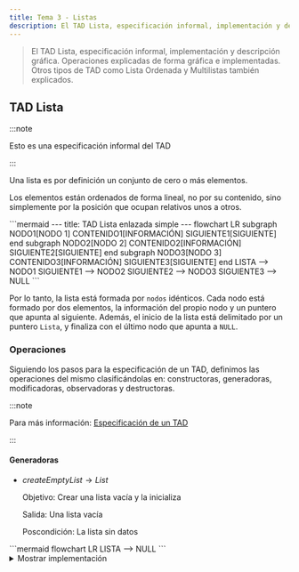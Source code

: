```yaml
---
title: Tema 3 - Listas
description: El TAD Lista, especificación informal, implementación y descripción gráfica. Operaciones explicadas de forma gráfica e implementadas. Otros tipos de TAD como Lista Ordenada y Multilistas también explicados.
---
```



> El TAD Lista, especificación informal, implementación y descripción gráfica. Operaciones explicadas de forma gráfica e implementadas. Otros tipos de TAD como Lista Ordenada y Multilistas también explicados.

## TAD Lista

:::note

Esto es una especificación informal del TAD

:::

Una lista es por definición un conjunto de cero o más elementos.

Los elementos están ordenados de forma lineal, no por su contenido, sino simplemente por la posición que ocupan
relativos unos a otros.

<Mermaid>
```mermaid
---
title: TAD Lista enlazada simple
---
flowchart LR
    subgraph NODO1[NODO 1]
        CONTENIDO1[INFORMACIÓN]
        SIGUIENTE1[SIGUIENTE]
    end
    subgraph NODO2[NODO 2]
        CONTENIDO2[INFORMACIÓN]
        SIGUIENTE2[SIGUIENTE]
    end
    subgraph NODO3[NODO 3]
        CONTENIDO3[INFORMACIÓN]
        SIGUIENTE3[SIGUIENTE]
    end
    LISTA --> NODO1
    SIGUIENTE1 --> NODO2
    SIGUIENTE2 --> NODO3
    SIGUIENTE3 --> NULL
```
</Mermaid>

Por lo tanto, la lista está formada por ``nodos`` idénticos. Cada nodo está formado por dos elementos, la información
del propio nodo y un puntero que apunta al siguiente. Además, el inicio de la lista está delimitado por un
puntero ``Lista``, y finaliza con el último nodo que apunta a ``NULL``.

### Operaciones

Siguiendo los pasos para la especificación de un TAD, definimos las operaciones del mismo clasificándolas en:
constructoras, generadoras, modificadoras, observadoras y destructoras.

:::note

Para más información: [Especificación de un TAD](/prodos/apuntes/t1-tipos-abstractos-de-datos-tad/#especificaci%C3%B3n-de-un-tad)

:::

#### Generadoras

- $createEmptyList \rightarrow List$

    Objetivo: Crear una lista vacía y la inicializa

    Salida: Una lista vacía
    
    Poscondición: La lista sin datos

<Mermaid>
```mermaid
flowchart LR
    LISTA --&gt; NULL
```
</Mermaid>

<details>
<summary>Mostrar implementación</summary>
```c title="createEmptyList.c"
// SPDX-FileCopyrightText: 2024 Eliana Reigada
//
// SPDX-License-Identifier: GPL-3.0-only

void createEmptyList(tList *lista) {
    lista->indice = LNULL;
}
```
</details>

$insertItem (Item, Position, List) \rightarrow List, Boolean$

Objetivo: Si la posición es nula, añade un elemento al final de la lista. En caso contrario, el elemento quedará
insertado justo antes del que actualmente ocupa la posición indicada.

Entrada:

- Item: Contenido del elemento a insertar
- Position: Posición de referencia para la inserción
- List: Lista donde vamos a insertar

Salida: List: Lista con el elemento Item insertado y verdadero si se ha podido insertar, falso en caso contrario

Precondición: Position es una posición válida de la lista o es una posición nula

Postcondición: Las posiciones de los elementos de la lista posteriores a la del elemento insertado pueden haber variado


<Mermaid>
```mermaid
flowchart LR
    LISTA
    subgraph NODO1[NODO 1]
        CONTENIDO1[INFORMACIÓN]
        SIGUIENTE1[SIGUIENTE]
    end
    subgraph NODO3[NODO 2]
        CONTENIDO3[INFORMACIÓN]
        SIGUIENTE3[SIGUIENTE]
    end
    LISTA --&gt; NODO1
    SIGUIENTE1 --&gt; NODO3
    SIGUIENTE3 --&gt; NULL
```
</Mermaid>
<Mermaid>
```mermaid
flowchart LR
    LISTA
    subgraph NODO1[NODO 1]
        CONTENIDO1[INFORMACIÓN]
        SIGUIENTE1[SIGUIENTE]
    end
    subgraph NODO2[NUEVO NODO]
        CONTENIDO2[INFORMACIÓN]
        SIGUIENTE2[SIGUIENTE]
    end
    subgraph NODO3[NODO 2]
        CONTENIDO3[INFORMACIÓN]
        SIGUIENTE3[SIGUIENTE]
    end
    LISTA --&gt; NODO1
    SIGUIENTE1 -.-&gt; NODO2
    SIGUIENTE2 -.-&gt; NODO3
    SIGUIENTE3 --&gt; NULL
```
</Mermaid>

<details>
<summary>Mostrar implementación</summary>
```c title="insertItem.c"
// SPDX-FileCopyrightText: 2023 Fernando Álvarez
//
// SPDX-License-Identifier: GPL-3.0-only

bool insertItem(tItemL item, tPosL pos, tList *lista) {

    tPosL posAux;
    if (!createNode(&posAux)) {

        return false;

    } else {

        posAux->data = item;
        posAux->next = LNULL; //por si acaso
    }
    if (isEmptyList(*lista)) {

        *lista = posAux;
    } else if (pos == LNULL) {

        last(*lista)->next = posAux;

    } else if (pos == *lista) {

        posAux->next = pos;
        *lista = posAux;

    } else {

        posAux->next = pos->next;
        pos->next = posAux;
        posAux->data = pos->data;
        pos->data = item;
    }
    return true;
}
```
</details>

### Modificadores

$copyList(List_1) \rightarrow List_2, Boolean$

Objetivo: Copia una lista en otra

Entrada: List_1: Lista que vamos a copiar

Salida: List_2: Copia de la lista original y verdadero si se ha podido copiar, falso en caso contrario

Precondición: La lista origen está inicializada

<Mermaid>
```mermaid
flowchart LR
    LISTA1[LISTA 1] --&gt; NODO1 --&gt; NODO2 --&gt; NULL
    LISTA2[LISTA 2]
```
</Mermaid>
<Mermaid>
```mermaid
flowchart LR
    LISTA1[LISTA 1] --&gt; NODO1[NODO 1] --&gt; NODO2[NODO 2] --&gt; NULL
    LISTA2[LISTA 2] --&gt; NODO21[NUEVO NODO]
    LISTA2 -. X .-&gt; NODO1[NODO 1]
```
</Mermaid>
<Mermaid>
```mermaid
flowchart LR
    LISTA1[LISTA 1] --&gt; NODO1[NODO 1] --&gt; NODO2[NODO 2] --&gt; NULL
    LISTA2[LISTA 2] --&gt; NODO21[NODO 1]
    NODO1 == copiar ==&gt; NODO21[NODO 1]
```
</Mermaid>
<Mermaid>
```mermaid
flowchart LR
    LISTA1[LISTA 1] --&gt; NODO1[NODO 1] --&gt; NODO2[NODO 2] --&gt; NULL
    LISTA2[LISTA 2] --&gt; NODO21[NODO 1] --&gt; NODO22[NUEVO NODO]
    NODO2 == copiar ==&gt; NODO22[NUEVO NODO]
```
</Mermaid>
<Mermaid>
```mermaid
flowchart LR
    LISTA1[LISTA 1] --&gt; NODO1[NODO 1] --&gt; NODO2[NODO 2] --&gt; NULL
    LISTA2[LISTA 2] --&gt; NODO21[NODO 1] --&gt; NODO22[NODO 2] --&gt; NULL
```
</Mermaid>

<details>
<summary>Mostrar implementación</summary>
```c title="copyList.c"
// SPDX-FileCopyrightText: 2024 Eliana Reigada
//
// SPDX-License-Identifier: GPL-3.0-only

bool copyList(tlist listaDest, tList *listaOrig) {
    tPosl p, q, r;
    bool ret = true;

    createEmptyList(listaOrig);
    if (!isEmptyList(listaDest)) {
        p = listaDest;
        while ((p != LNULL) && createNode(&r)) {
            r->data = p->data;
            r->next = LNULL;
            if (p == listaDest) {
                *listaOrig = r;
                q = r;
            } else {
                q->next = r;
                q = r;
            }
            p = p->next;
        }
        if (p != LNULL) {
            deleteList(listaOrig);
            ret = false;
        }
    }
    return ret;
}
```
</details>

$updateItem (Item, Position, List) \rightarrow List$


Objetivo: Modifica el contenido de un elemento de la lista

Entrada:

- Item: Nuevo contenido a asignar al elemento en Position
- Position: Posición del elemento que queremos modificar
- List: Lista a modificar

Salida: List: Lista con el contenido del elemento modificado

Precondición: Position es una posición válida de la lista

<Mermaid>
```mermaid
flowchart LR
    LISTA
    subgraph NODO1[NODO 1]
        CONTENIDO1[INFORMACIÓN]
        SIGUIENTE1[SIGUIENTE]
    end
    subgraph NODO2[NODO A MODIFICAR]
        CONTENIDO2[INFORMACIÓN ANTIGUA]
        SIGUIENTE2[SIGUIENTE]
    end
    subgraph NODO3[NODO 2]
        CONTENIDO3[INFORMACIÓN]
        SIGUIENTE3[SIGUIENTE]
    end
    subgraph MOD[_]
        INFO[NUEVA INFORMACIÓN]
        POS[POSICIÓN A MODIFICAR]
    end
    LISTA --&gt; NODO1
    SIGUIENTE1 --&gt; NODO2
    SIGUIENTE2 --&gt; NODO3
    SIGUIENTE3 --&gt; NULL
    INFO -.-&gt; CONTENIDO3
    POS --&gt; NODO3
```
</Mermaid>

<details>
<summary>Mostrar implementación</summary>
```c title="updateItem.c"
// SPDX-FileCopyrightText: 2024 Eliana Reigada
//
// SPDX-License-Identifier: GPL-3.0-only

void updateItem(tItem item, tPosL pos, tList *lista) {
    pos->data = item;
}
```
</details>

### Destructoras

$deleteAtPosition(Position, List) \rightarrow List$

Objetivo: Elimina de la lista un elemento con cierta posición

Entrada:

Position: Posición del elemento a eliminar

List: Lista a modificar

Salida: List: Lista sin el elemento correspondiente a Position

Precondición: Position es una posición válida de la lista

Postcondición: Las posiciones de los elementos de la lista posteriores a la de la posición eliminada pueden haber variado

<Mermaid>
```mermaid
flowchart TB
    LISTA
    subgraph NODO1[NODO 1]
        CONTENIDO1[INFORMACIÓN]
        SIGUIENTE1[SIGUIENTE]
    end
    subgraph NODO2[NODO A ELIMINAR]
        CONTENIDO2[INFORMACIÓN]
        SIGUIENTE2[SIGUIENTE]
    end
    subgraph NODO3[NODO 2]
        CONTENIDO3[INFORMACIÓN]
        SIGUIENTE3[SIGUIENTE]
    end
    LISTA --&gt; NODO1
    SIGUIENTE1 -.-&gt; NODO2
    SIGUIENTE1 --&gt; NODO3
    SIGUIENTE2 -.-&gt; NODO3
    SIGUIENTE3 --&gt; NULL
```
</Mermaid>
<Mermaid>
```mermaid
flowchart TB
    LISTA
    subgraph NODO1[NODO 1]
        CONTENIDO1[INFORMACIÓN]
        SIGUIENTE1[SIGUIENTE]
    end
    subgraph NODO3[NODO 2]
        CONTENIDO3[INFORMACIÓN]
        SIGUIENTE3[SIGUIENTE]
    end
    LISTA --&gt; NODO1
    SIGUIENTE1 --&gt; NODO3
    SIGUIENTE3 --&gt; NULL
```
</Mermaid>

<details>
<summary>Mostrar implementación</summary>
```c title="deleteAtPosition.c"
// SPDX-FileCopyrightText: 2024 Eliana Reigada
//
// SPDX-License-Identifier: GPL-3.0-only

void deleteAtPosition(tPosL pos, tList *lista) {
    tPosl posAux;

    if (pos == *lista)
        *lista = (*lista)->next;
    else {
        for (posAux = *lista; posAux->next != pos; posAux = posAux->next);
        posAux->next = pos->next;
    }

    free(pos);
}
```
</details>

$deleteList (List) \rightarrow List$

Objetivo: Elimina todos los elementos de la lista

Entrada: List: Lista a borrar

Salida: Lista vacía

<Mermaid>
```mermaid
flowchart TB
    LISTA
    subgraph NODO1[NODO 1]
        CONTENIDO1[INFORMACIÓN]
        SIGUIENTE1[SIGUIENTE]
    end
    subgraph NODO2[NODO 2]
        CONTENIDO2[INFORMACIÓN]
        SIGUIENTE2[SIGUIENTE]
    end
    subgraph NODO3[NODO 3]
        CONTENIDO3[INFORMACIÓN]
        SIGUIENTE3[SIGUIENTE]
    end
    LISTA --&gt; NODO1
    SIGUIENTE1 --&gt; NODO2
    SIGUIENTE2 --&gt; NODO3
    SIGUIENTE3 -.-&gt; NULL
    DELETE["FREE ()"] ==&gt; NODO3
```
</Mermaid>
<Mermaid>
```mermaid
flowchart TB
    LISTA
    subgraph NODO1[NODO 1]
        CONTENIDO1[INFORMACIÓN]
        SIGUIENTE1[SIGUIENTE]
    end
    subgraph NODO2[NODO 2]
        CONTENIDO2[INFORMACIÓN]
        SIGUIENTE2[SIGUIENTE]
    end
    LISTA --&gt; NODO1
    SIGUIENTE1 --&gt; NODO2
    SIGUIENTE2 -.-&gt; NODO3[ANTIGUA DIRECCIÓN DE NODO 3]
    NULL
    DELETE["FREE ()"] ==&gt; NODO2
```
</Mermaid>
<Mermaid>
```mermaid
flowchart TB
    LISTA
    subgraph NODO1[NODO 1]
        CONTENIDO1[INFORMACIÓN]
        SIGUIENTE1[SIGUIENTE]
    end
    LISTA --&gt; NODO1
    SIGUIENTE1 -.-&gt; NODO2[ANTIGUA DIRECCIÓN DE NODO 2]
    NULL
    DELETE["FREE ()"] ==&gt; NODO1
```
</Mermaid>
<Mermaid>
```mermaid
flowchart LR
    LISTA --&gt; NULL
```
</Mermaid>

<details>
<summary>Mostrar implementación</summary>
```c title="deleteList.c"
// SPDX-FileCopyrightText: 2024 Eliana Reigada
//
// SPDX-License-Identifier: GPL-3.0-only

void deleteList(tList *lista) {
    tPosL posAux;
    while (*lista != LNULL) {
        while (posAux->next != NULL)
            posAux = posAux->next;
        free(posAux);
    }
}
```
</details>

#### Observadoras


$findItem (Item, List) \rightarrow Position$

Objetivo: Busca el primer elemento con cierto contenido en la lista

Entrada:

- Item: Contenido del elemento buscado
- List: Lista donde realizar la búsqueda
Salida: Position: Posición del elemento encontrado o nulo si no se encuentra

<Mermaid>
```mermaid
flowchart TB
    LISTA
    subgraph NODO1[NODO 1]
        CONTENIDO1[USUARIO 1]
        SIGUIENTE1[SIGUIENTE]
    end
    subgraph NODO2[NODO 2]
        CONTENIDO2[USUARIO 2]
        SIGUIENTE2[SIGUIENTE]
    end
    subgraph NODO3[NODO 3]
        CONTENIDO3[USUARIO 3]
        SIGUIENTE3[SIGUIENTE]
    end
    LISTA --&gt; NODO1
    SIGUIENTE1 --&gt; NODO2
    SIGUIENTE2 --&gt; NODO3
    SIGUIENTE3 --&gt; NULL
    FIND["¿ERES EL USUARIO3?"] -- NO --&gt; NODO1
```
</Mermaid>
<Mermaid>
```mermaid
flowchart TB
    LISTA
    subgraph NODO1[NODO 1]
        CONTENIDO1[USUARIO 1]
        SIGUIENTE1[SIGUIENTE]
    end
    subgraph NODO2[NODO 2]
        CONTENIDO2[USUARIO 2]
        SIGUIENTE2[SIGUIENTE]
    end
    subgraph NODO3[NODO 3]
        CONTENIDO3[USUARIO 3]
        SIGUIENTE3[SIGUIENTE]
    end
    LISTA --&gt; NODO1
    SIGUIENTE1 --&gt; NODO2
    SIGUIENTE2 --&gt; NODO3
    SIGUIENTE3 --&gt; NULL
    FIND["¿ERES EL USUARIO3?"] -- NO --&gt; NODO2
```
</Mermaid>
<Mermaid>
```mermaid
flowchart TB
    LISTA
    subgraph NODO1[NODO 1]
        CONTENIDO1[USUARIO 1]
        SIGUIENTE1[SIGUIENTE]
    end
    subgraph NODO2[NODO 2]
        CONTENIDO2[USUARIO 2]
        SIGUIENTE2[SIGUIENTE]
    end
    subgraph NODO3[NODO 3]
        CONTENIDO3[USUARIO 3]
        SIGUIENTE3[SIGUIENTE]
    end
    LISTA --&gt; NODO1
    SIGUIENTE1 --&gt; NODO2
    SIGUIENTE2 --&gt; NODO3
    SIGUIENTE3 --&gt; NULL
    FIND["¿ERES EL USUARIO3?"] -- SI --&gt; NODO3
```
</Mermaid>

<details>
<summary>Mostrar implementación</summary>
```c title="findItem.c"
// SPDX-FileCopyrightText: 2024 Eliana Reigada
//
// SPDX-License-Identifier: GPL-3.0-only

tPosL findItem(tItem item, tList lista) {
    tPosL posAux;
    for (posAux = lista; (posAux != LNULL) && (posAux->data != item); posAux = posAux->next);
    return posAux;
}
```
</details>

$isEmptyList (List) \rightarrow Boolean$


Objetivo: Determina si la lista está vacía

Entrada: List: Lista a comprobar

Salida: Verdadero si la lista está vacía, falso en caso contrario

<details>
<summary>Mostrar implementación</summary>
```c title="isEmptyList.c"
// SPDX-FileCopyrightText: 2024 Eliana Reigada
//
// SPDX-License-Identifier: GPL-3.0-only

bool isEmptyList(tLIst lista) {
    return lista == LNULL;
}
```
</details>

$getItem (Position, List) \rightarrow Item$

Objetivo: Recupera el contenido de un elemento de la lista

Entrada: Position: Posición del elemento buscado

List: Lista donde realizar la búsqueda

Salida: Item: Contenido del elemento que está en Position

Precondición: Position es una posición válida en la lista

<details>
<summary>Mostrar implementación</summary>
```c title="getItem.c"
// SPDX-FileCopyrightText: 2024 Eliana Reigada
//
// SPDX-License-Identifier: GPL-3.0-only

tItem getItem(tPosL pos, tList lista) {
    return pos->data;
}
```
</details>

$first (List) \rightarrow Position$

Objetivo: Devuelve la posición del primer elemento de la lista

Entrada: List: Lista a manipular

Salida: Position: Posición del primer elemento

Precondición: La lista no está vacía

<details>
<summary>Mostrar implementación</summary>
```c title="first.c"
// SPDX-FileCopyrightText: 2024 Eliana Reigada
//
// SPDX-License-Identifier: GPL-3.0-only

tPosL first(tList lista) {
    return lista;
}
```
</details>

$last (List) \rightarrow Position$

Objetivo: Devuelve la posición del último elemento de la lista

Entrada: List: Lista a manipular

Salida: Position: Posición del último elemento

Precondición: La lista no está vacía

<details>
<summary>Mostrar implementación</summary>
```c title="last.c"
// SPDX-FileCopyrightText: 2024 Eliana Reigada
//
// SPDX-License-Identifier: GPL-3.0-only

tPosL last(tList lista) {
    tPosL posAux;
    for (posAux = lista; posAux->next != LNULL; posAux->next);
    return posAux;
}
```
</details>

$previous (Position, List) \rightarrow Position$

Objetivo: Devuelve la posición del elemento anterior al actual

Entrada: Position: Posición del elemento actual

List: Lista a manipular

Salida: Posición del elemento anterior o nulo si es el primero

Precondición: Position es una posición válida de la lista

<details>
<summary>Mostrar implementación</summary>
```c title="previous.c"
// SPDX-FileCopyrightText: 2024 Eliana Reigada
//
// SPDX-License-Identifier: GPL-3.0-only

tPosL previous(tPosL pos, tList L) {
    tPosL posAux;
    for (posAux = L; posAux->next != pos; posAux = posAux->next);
    return posAux;
}
```
</details>

$next (Position, List) \rightarrow Position$

Objetivo: Devuelve la posición del elemento siguiente al actual

Entrada:

- Position: Posición del elemento actual
- List: Lista a manipular

Salida: Position: Posición del elemento siguiente o nulo si es el último

Precondición: Position es una posición válida de la lista

<details>
<summary>Mostrar implementación</summary>
```c title="next.c"
// SPDX-FileCopyrightText: 2024 Eliana Reigada
//
// SPDX-License-Identifier: GPL-3.0-only

tPosL next(tPosL pos, tList lista) {
    return pos->next;
}
```
</details>

## TAD Lista ordenada

:::note

Esto es una especificación informal del TAD

:::

Los elementos están ordenados de forma lineal por su contenido.

En caso de ordenación alfabética:

<Mermaid>
```mermaid
---
title: TAD Lista ordenada enlazada simple
---
flowchart LR
    subgraph NODO1[NODO 1]
        CONTENIDO1[AAAA]
        SIGUIENTE1[SIGUIENTE]
    end
    subgraph NODO2[NODO 2]
        CONTENIDO2[BBBB]
        SIGUIENTE2[SIGUIENTE]
    end
    subgraph NODO3[NODO 3]
        CONTENIDO3[CCCC]
        SIGUIENTE3[SIGUIENTE]
    end
    LISTA --> NODO1
    SIGUIENTE1 --> NODO2
    SIGUIENTE2 --> NODO3
    SIGUIENTE3 --> NULL
```
</Mermaid>

### Operación a cambiar

Las operaciones del TAD lista ordenada es idéntico al TAD anterior, la única a modificar es la operación de inserción:

$insertItem (Item, Position, List) \rightarrow List, Boolean$

Objetivo: Inserta un elemento en la lista según el criterio de ordenación sobre el campo Item

Entrada:

- Item: Contenido del elemento a insertar
- List: Lista donde vamos a insertar

Salida: List: Lista con el elemento Item insertado en la posición correspondiente según su contenido y verdadero si se
ha podido insertar, falso en caso contrario

Precondición: La lista está inicializada

Postcondición: Las posiciones de los elementos de la lista posteriores a la del elemento insertado pueden haber
variado

<Mermaid>
```mermaid
flowchart TB
    LISTA
    subgraph NODO1[NODO 1]
        CONTENIDO1[AAA]
        SIGUIENTE1[SIGUIENTE]
    end
    subgraph NODO2[NUEVO 2]
        CONTENIDO2[BBB]
        SIGUIENTE2[SIGUIENTE]
    end
    subgraph NODO3[NODO 3]
        CONTENIDO3[DDD]
        SIGUIENTE3[SIGUIENTE]
    end
    subgraph NODO4[NUEVO NODO]
        CONTENIDO4[CCC]
        SIGUIENTE4[SIGUIENTE]
    end
    LISTA --&gt; NODO1
    SIGUIENTE1 --&gt; NODO2
    SIGUIENTE2 --&gt; NODO3
    SIGUIENTE3 --&gt; NULL
```
</Mermaid>
<Mermaid>
```mermaid
flowchart TB
    LISTA
    subgraph NODO1[NODO 1]
        CONTENIDO1[AAA]
        SIGUIENTE1[SIGUIENTE]
    end
    subgraph NODO2[NUEVO 2]
        CONTENIDO2[BBB]
        SIGUIENTE2[SIGUIENTE]
    end
    subgraph NODO3[NODO 3]
        CONTENIDO3[DDD]
        SIGUIENTE3[SIGUIENTE]
    end
    subgraph NODO4[NUEVO NODO]
        CONTENIDO4[CCC]
        SIGUIENTE4[SIGUIENTE]
    end
    LISTA --&gt; NODO1
    SIGUIENTE1 --&gt; NODO2
    SIGUIENTE2 -.-&gt; NODO4
    SIGUIENTE4 -.-&gt; NODO3
    SIGUIENTE3 --&gt; NULL
```
</Mermaid>

<details>
<summary>Mostrar implementación</summary>
```c title="insertItem_Ordenada.c"
// SPDX-FileCopyrightText: 2023 Fernando Álvarez
//
// SPDX-License-Identifier: GPL-3.0-only

bool insertItem(tItemL item, tList *lista) {

    tPosL q,p;
    if (!createNode(&q)) {

        return false;

    } else {

        q->data = item;
        q->next = LNULL; //por si acaso
    }
    if (isEmptyList(*lista)) {

        *lista = q;
    }
    else if(item < (*lista)->data){

        q->next = *lista;
        *lista = q;

    }
    else{

        p = findPosition(*lista,item);
        q->next = p->next;
        p->next = q;


    }
    return true;
}
```
</details>

:::note

Al ser una lista ordenada, puede aprovecharse para volver más eficiente el algoritmo de búsqueda
de ``findItem(Item,List)``.

:::

## Comparación entre TADs


| |Estática|Simple Enlace|Doble Enlace|
|---|---|---|---|
|Necesidad de memoria|Mucha|Menos en promedio|Menos en promedio (+ que simple enlace)|
|Memoria contigua|✅|❌|❌|
|Acceso directo|✅|❌|❌|
|Ampliable|❌|✅|✅|
|Operaciones más costosas|insertItem, deleteAtPosition (excepto al final)|insertItem (final), deleteAtPosition (final), previous, last, deleteList, copyList|insertItem (final), last, deleteList, copyList|
|Seguridad|⚔️😡🛡️|😴🛡️|😴🛡️|


## Archivo de Cabecera TAD

```c
#include <stdbool.h>

#define LNULL ...; //Constante que representa posiciones nulas

// Se define en funcion del problema
typedef ... tItemL;
typedef ... tPosL;
typedef ... tList;

// Generadoras
void createEmptyList(tList* L);
bool insertItem(tItemL d, tPosL p, tList* L);

// Modificadoras
bool copyList(tList L, tList* M);
void updateItem(tItemL d , tPosL p, tList* L);

// Destructoras
void deleteAtPosition(tPosL p, tList* L);
void deleteList(tList* L);

// Observadoras
tPosL findItem(tItemL d, tList L);
bool isEmptyList(tList L);
tItemL getItem(tPosL p, tList L);
tPosL first(tList L) ;
tPosL last(tList L);
tPosL previous(tPosL p, tList L);
tPosL next(tPosL p, tList L);
```

## Multilistas

En problemas de programación reales hacen falta soluciones complejas. Es habitual combinar múltiples TAD simples para
construir un TAD complejo.

En este caso el TAD multilistas es un ejemplo de combinación de TADs, en este caso, listas.

### TAD Multilistas

La multilista consiste, en crear sublistas enlazadas a los nodos de una lista principal.

A una lista de usuarios podríamos enlazar, por ejemplo, una playlist para cada uno.

![Multilista.png](../../../../assets/Multilista.png)

### TAD Multiordenadas

Esta lista multiordenada consta de dos punteros, uno apunta al primer nodo ordenada por nombre, y el otro al primer DNI.

Los están enlazados entre ellos doblemente. Marcando el nodo anterior y siguiente, en dos categorías: **Nombre** y **DNI**.

![Multiordenada.png](../../../../assets/Multiordenada.png)

<ShowcaseProfile
  entries={[
    {
      name: 'Eliana Reigada',
      picture: 'https://avatars.githubusercontent.com/u/160122335?v=4',
      href: 'https://github.com/elianarl',
      description:
        "Código - Copyright © 2024",
    },
  ]}
/>
<ShowcaseProfile
  entries={[
    {
      name: 'Fernando Álvarez',
      picture: 'https://avatars.githubusercontent.com/u/114153352?v=4',
      href: 'https://github.com/FerLS',
      description:
        "Código - Copyright © 2023",
    },
  ]}
/>
<ShowcaseProfile
  entries={[
    {
      name: 'Pablo Portas López',
      picture: 'https://avatars.githubusercontent.com/u/81629707?v=4',
      href: 'https://github.com/TeenBiscuits',
      description:
        "Apuntes - Copyright © 2024",
    },
  ]}
/>
